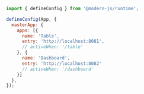 ```js title="src/App.tsx"
import { defineConfig } from '@modern-js/runtime';

defineConfig(App, {
  masterApp: {
    apps: [{
      name: 'Table',
      entry: 'http://localhost:8081',
      // activeWhen: '/table'
    }, {
      name: 'Dashboard',
      entry: 'http://localhost:8082'
      // activeWhen: '/dashboard'
    }]
  },
});
```
